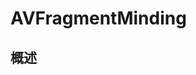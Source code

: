 # AVFragmentMinding

<ToBePolishedAfterTranslation />

<OriginalSource
  title="AVFragmentMinding"
  url="https://developer.apple.com/documentation/avfoundation/avfragmentminding"
  summary="定义资产是否支持碎片管理的协议"
/>

## 概述
